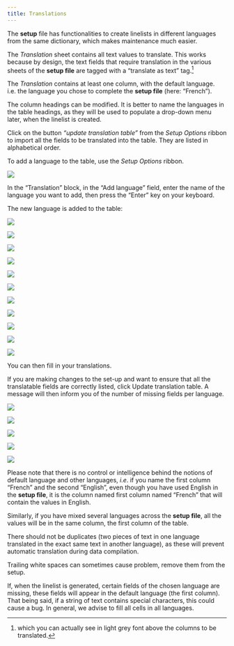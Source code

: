 ```yaml
---
title: Translations
---
```

The **setup** file has functionalities to create linelists in different languages from the same dictionary, which makes maintenance much easier.

The *Translation* sheet contains all text values to translate. This works because by design,  the text fields that require translation in the various sheets of the **setup file** are tagged with a "translate as text" tag.^[which you can actually see in light grey font above the columns to be translated.]

The *Translation* contains at least one column, with the default language. i.e. the language you chose to complete the **setup file** (here: "French").

The column headings can be modified. It is better to name the languages in the table headings, as they will be used to populate a drop-down menu later, when the linelist is created.

Click on the button *"update translation table"* from the *Setup Options* ribbon to import all the fields to be translated into the table. They are listed in alphabetical order.

To add a language to the table, use the *Setup Options* ribbon.

![](imgs/im-103-translations-sheet.png)

In the "Translation" block, in the "Add language" field, enter the name of the language you want to add, then press the "Enter" key on your keyboard.

The new language is added to the table:

![](imgs/im-104-translations-sheet.png){fig-align="center"}

![](imgs/fleche.png){fig-align="center"}

![](imgs/im-105-translations-sheet.png){fig-align="center"}

![](imgs/fleche.png){fig-align="center"}

![](imgs/im-106-translations-sheet.png){fig-align="center"}

![](imgs/fleche.png){fig-align="center"}

![](imgs/im-107-translations-sheet.png){fig-align="center"}

![](imgs/fleche.png){fig-align="center"}

![](imgs/im-108-translations-sheet.png){fig-align="center"}

![](imgs/fleche.png){fig-align="center"}

![](imgs/im-109-translations-sheet.png){fig-align="center"}

You can then fill in your translations.

If you are making changes to the set-up and want to ensure that all the translatable fields are correctly listed, click Update translation table. A message will then inform you of the number of missing fields per language.

![](imgs/im-110-translations-sheet.png){fig-align="center"}

![](imgs/fleche.png){fig-align="center"}

![](imgs/im-111-translations-sheet.png){fig-align="center"}

![](imgs/fleche.png){fig-align="center"}

![](imgs/im-112-translations-sheet.png){fig-align="center"}

::: callout-note
Please note that there is no control or intelligence behind the notions of default language and other languages, *i.e*. if you name the first column "French" and the second "English", even though you have used English in the **setup file**, it is the column named first column named "French" that will contain the values in English.

Similarly, if you have mixed several languages across the **setup file**, all the values will be in the same column, the first column of the table.
:::


::: callout-note
There should not be duplicates (two pieces of text in one language translated in the exact same text in another language), as these will prevent automatic translation during data compilation.
:::

::: callout-note
Trailing white spaces can sometimes cause problem, remove them from the setup.
:::

::: callout-note
If, when the linelist is generated, certain fields of the chosen language are missing, these fields will appear in the default language (the first column). That being said, if a string of text contains special characters, this could cause a bug. In general, we advise to fill all cells in all languages.
:::
